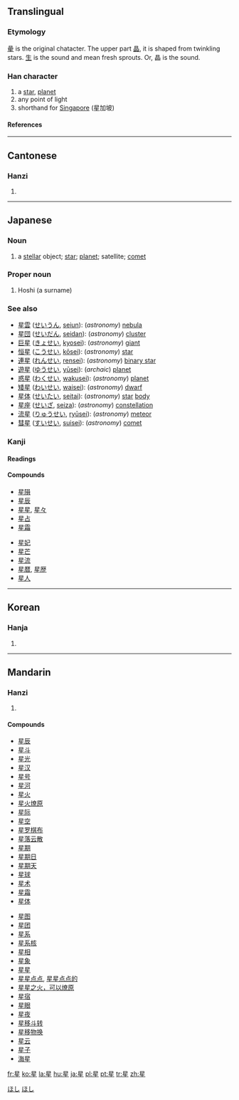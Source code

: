 {{see|曐|皨}}

==Translingual==
===Etymology===
[[曐]] is the original chatacter. The upper part [[晶]], it is shaped from twinkling stars. [[生]] is the sound and mean fresh sprouts. Or, 晶 is the sound.
===Han character===
{{Han char|rn=72|rad=日|as=05|sn=9|four=6010<sub>4</sub>|canj=日竹手一 (AHQM)|ids=⿱[[日]][[生]]}}
# a [[star]], [[planet]]
# any point of light
# shorthand for [[Singapore]] (星加坡)
====References====
{{Han ref|kx=0492.210|dkj=13837|dj=0855.220|hdz=21500.120|uh=661F|ud=26143|bh=AC50|bd=44112}}

----

==Cantonese==
===Hanzi===
{{yue-hanzi|jyut=|y=sing1}}
# {{defn|Cantonese}}

----
==Japanese==
===Noun===
[[Category:1000 Japanese basic words|ほし]]
{{ja-noun|k|hira=ほし|rom=hoshi}}

# a [[stellar]] object; [[star]]; [[planet]]; satellite; [[comet]]
[[Category:ja:Astronomy|ほし]]

===Proper noun===
{{ja-pos|k|proper|hira=ほし|rom=Hoshi}}
# Hoshi (a surname)

===See also===
*[[星雲]] ([[せいうん]], [[seiun]]): (''astronomy'') [[nebula]]
*[[星団]] ([[せいだん]], [[seidan]]): (''astronomy'') [[cluster]]
*[[巨星]] ([[きょせい]], [[kyosei]]): (''astronomy'') [[giant]]
*[[恒星]] ([[こうせい]], [[kōsei]]): (''astronomy'') [[star]]
*[[連星]] ([[れんせい]], [[rensei]]): (''astronomy'') [[binary star]]
*[[遊星]] ([[ゆうせい]], [[yūsei]]): (''archaic'') [[planet]]
*[[惑星]] ([[わくせい]], [[wakusei]]): (''astronomy'') [[planet]]
*[[矮星]] ([[わいせい]], [[waisei]]): (''astronomy'') [[dwarf]]
*[[星体]] ([[せいたい]], [[seitai]]): (''astronomy'') [[star]] [[body]]
*[[星座]] ([[せいざ]], [[seiza]]): (''astronomy'') [[constellation]]
*[[流星]] ([[りゅうせい]], [[ryūsei]]): (''astronomy'') [[meteor]]
*[[彗星]] ([[すいせい]], [[suisei]]): (''astronomy'') [[comet]]

===Kanji===
{{ja-kanji|grade=2|rs=日05}}

====Readings====
{{ja-readings|on=[[せい]] (sei), [[しょう]] (shō)
|kun=[[ほし]] (hoshi)}}

====Compounds====
{{top2}}
*[[星隕]]
*[[星辰]]
*[[星星]], [[星々]]
*[[星占]]
*[[星霜]]
{{mid2}}
*[[星妃]]
*[[星芒]]
*[[星流]]
*[[星暦]], [[星歴]]
*[[星人]]
{{bottom}}

----

==Korean==
===Hanja===
{{ko-hanja|hangeul=[[성]]|eumhun=|rv=seong|mr=sŏng|y=seng}}
# {{defn|Korean}}

----
==Mandarin==
===Hanzi===
{{cmn-hanzi|pin=[[xīng]] (xing1)|wg=hsing<sup>1</sup>}}
# {{defn|Mandarin}}

====Compounds====
{{top}}
*[[星辰]]
*[[星斗]]
*[[星光]]
*[[星汉]]
*[[星号]]
*[[星河]]
*[[星火]]
*[[星火燎原]]
*[[星际]]
*[[星空]]
*[[星罗棋布]]
*[[星落云散]]
*[[星期]]
*[[星期日]]
*[[星期天]]
*[[星球]]
*[[星术]]
*[[星霜]]
*[[星体]]
{{mid}}
*[[星图]]
*[[星团]]
*[[星系]]
*[[星系核]]
*[[星相]]
*[[星象]]
*[[星星]]
*[[星星点点]], [[星星点点的]]
*[[星星之火，可以燎原]]
*[[星宿]]
*[[星眼]]
*[[星夜]]
*[[星移斗转]]
*[[星移物换]]
*[[星云]]
*[[星子]]
*[[海星]]
{{bottom}}

[[fr:星]]
[[ko:星]]
[[la:星]]
[[hu:星]]
[[ja:星]]
[[pl:星]]
[[pt:星]]
[[tr:星]]
[[zh:星]]
